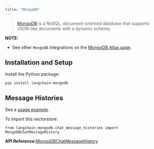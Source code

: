 ```yaml
---
title: "MongoDB"
---
```


> [MongoDB](https://www.mongodb.com/) is a NoSQL, document-oriented database that supports JSON-like documents with a dynamic schema.

**NOTE:**

* See other `MongoDB` integrations on the [MongoDB Atlas page](/src/oss/integrations/providers/mongodb_atlas).

## Installation and Setup

Install the Python package:

```
pip install langchain-mongodb
```

## Message Histories

See a [usage example](/src/oss/integrations/memory/mongodb_chat_message_history).

To import this vectorstore:

```
from langchain_mongodb.chat_message_histories import MongoDBChatMessageHistory
```

**API Reference:**[MongoDBChatMessageHistory](https://python.langchain.com/api_reference/mongodb/chat_message_histories/langchain_mongodb.chat_message_histories.MongoDBChatMessageHistory.html)
